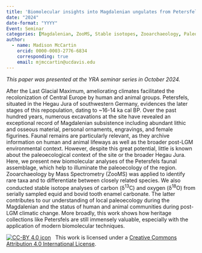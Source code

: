 ```yaml
---
title: 'Biomolecular insights into Magdalenian ungulates from Petersfels (Hegau Jura, southwestern Germany) via ZooMS and stable isotope analysis'
date: "2024"
date-format: "YYYY"
Event: Seminar
categories: [Magdalenian, ZooMS, Stable isotopes, Zooarchaeology, Paleoenvironment, Ungulates]
author: 
  - name: Madison McCartin
    orcid: 0000-0003-2776-6834
    corresponding: true
    email: mjmccartin@ucdavis.edu
---
```

  
*This paper was presented at the YRA seminar series in October 2024.*

After the Last Glacial Maximum, ameliorating climates facilitated the recolonization of Central Europe by human and animal groups. Petersfels, situated in the Hegau Jura of southwestern Germany, evidences the later stages of this repopulation, dating to ~16-14 ka cal BP. Over the past hundred years, numerous excavations at the site have revealed an exceptional record of Magdalenian subsistence including abundant lithic and osseous material, personal ornaments, engravings, and female figurines. Faunal remains are particularly relevant, as they archive information on human and animal lifeways as well as the broader post-LGM environmental context. However, despite this great potential, little is known about the paleoecological context of the site or the broader Hegau Jura. Here, we present new biomolecular analyses of the Petersfels faunal assemblage, which help to illuminate the paleoecology of the region. Zooarchaeology by Mass Spectrometry (ZooMS) was applied to identify rare taxa and to differentiate between closely related species. We also conducted stable isotope analyses of carbon (δ^13^C) and oxygen (δ^18^O) from serially sampled equid and bovid tooth enamel carbonate. The latter contributes to our understanding of local paleoecology during the Magdalenian and the status of human and animal communities during post-LGM climatic change. More broadly, this work shows how heritage collections like Petersfels are still immensely valuable, especially with the application of modern biomolecular techniques.

[![CC-BY 4.0 icon](https://i.creativecommons.org/l/by/4.0/88x31.png)](http://creativecommons.org/licenses/by/4.0/)&nbsp;&nbsp; This work is licensed under a [Creative Commons Attribution 4.0 International License](https://creativecommons.org/licenses/by/4.0/). 

